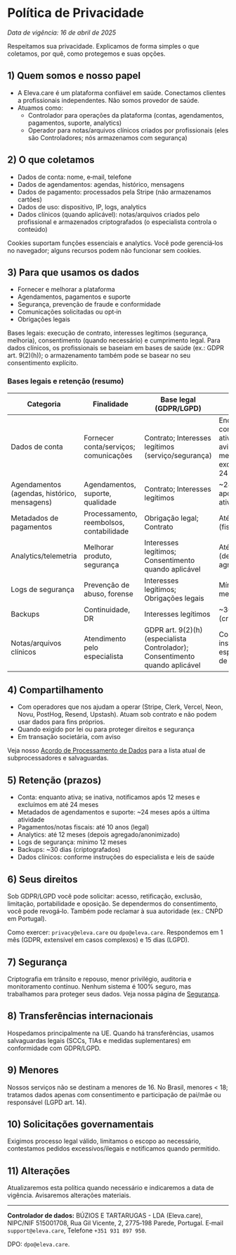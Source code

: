 # Política de Privacidade

_Data de vigência: 16 de abril de 2025_

Respeitamos sua privacidade. Explicamos de forma simples o que coletamos, por quê, como protegemos e suas opções.

## 1) Quem somos e nosso papel

- A Eleva.care é um plataforma confiável em saúde. Conectamos clientes a profissionais independentes. Não somos provedor de saúde.
- Atuamos como:
  - Controlador para operações da plataforma (contas, agendamentos, pagamentos, suporte, analytics)
  - Operador para notas/arquivos clínicos criados por profissionais (eles são Controladores; nós armazenamos com segurança)

## 2) O que coletamos

- Dados de conta: nome, e‑mail, telefone
- Dados de agendamentos: agendas, histórico, mensagens
- Dados de pagamento: processados pela Stripe (não armazenamos cartões)
- Dados de uso: dispositivo, IP, logs, analytics
- Dados clínicos (quando aplicável): notas/arquivos criados pelo profissional e armazenados criptografados (o especialista controla o conteúdo)

Cookies suportam funções essenciais e analytics. Você pode gerenciá‑los no navegador; alguns recursos podem não funcionar sem cookies.

## 3) Para que usamos os dados

- Fornecer e melhorar a plataforma
- Agendamentos, pagamentos e suporte
- Segurança, prevenção de fraude e conformidade
- Comunicações solicitadas ou opt‑in
- Obrigações legais

Bases legais: execução de contrato, interesses legítimos (segurança, melhoria), consentimento (quando necessário) e cumprimento legal. Para dados clínicos, os profissionais se baseiam em bases de saúde (ex.: GDPR art. 9(2)(h)); o armazenamento também pode se basear no seu consentimento explícito.

### Bases legais e retenção (resumo)

| Categoria                                    | Finalidade                               | Base legal (GDPR/LGPD)                                                       | Retenção                                                                                 |
| -------------------------------------------- | ---------------------------------------- | ---------------------------------------------------------------------------- | ---------------------------------------------------------------------------------------- |
| Dados de conta                               | Fornecer conta/serviços; comunicações    | Contrato; Interesses legítimos (serviço/segurança)                           | Enquanto a conta estiver ativa; se inativa, aviso em 12 meses e exclusão em até 24 meses |
| Agendamentos (agendas, histórico, mensagens) | Agendamentos, suporte, qualidade         | Contrato; Interesses legítimos                                               | ~24 meses após última atividade                                                          |
| Metadados de pagamentos                      | Processamento, reembolsos, contabilidade | Obrigação legal; Contrato                                                    | Até 10 anos (fiscal/contábil)                                                            |
| Analytics/telemetria                         | Melhorar produto, segurança              | Interesses legítimos; Consentimento quando aplicável                         | Até 12 meses (depois agregado/anon.)                                                     |
| Logs de segurança                            | Prevenção de abuso, forense              | Interesses legítimos; Obrigações legais                                      | Mínimo 12 meses                                                                          |
| Backups                                      | Continuidade, DR                         | Interesses legítimos                                                         | ~30 dias (criptografados)                                                                |
| Notas/arquivos clínicos                      | Atendimento pelo especialista            | GDPR art. 9(2)(h) (especialista Controlador); Consentimento quando aplicável | Conforme instruções do especialista e lei de saúde                                       |

## 4) Compartilhamento

- Com operadores que nos ajudam a operar (Stripe, Clerk, Vercel, Neon, Novu, PostHog, Resend, Upstash). Atuam sob contrato e não podem usar dados para fins próprios.
- Quando exigido por lei ou para proteger direitos e segurança
- Em transação societária, com aviso

Veja nosso [Acordo de Processamento de Dados](/pt-BR/legal/dpa) para a lista atual de subprocessadores e salvaguardas.

## 5) Retenção (prazos)

- Conta: enquanto ativa; se inativa, notificamos após 12 meses e excluímos em até 24 meses
- Metadados de agendamentos e suporte: ~24 meses após a última atividade
- Pagamentos/notas fiscais: até 10 anos (legal)
- Analytics: até 12 meses (depois agregado/anonimizado)
- Logs de segurança: mínimo 12 meses
- Backups: ~30 dias (criptografados)
- Dados clínicos: conforme instruções do especialista e leis de saúde

## 6) Seus direitos

Sob GDPR/LGPD você pode solicitar: acesso, retificação, exclusão, limitação, portabilidade e oposição. Se dependermos do consentimento, você pode revogá‑lo. Também pode reclamar à sua autoridade (ex.: CNPD em Portugal).

Como exercer: `privacy@eleva.care` ou `dpo@eleva.care`. Respondemos em 1 mês (GDPR, extensível em casos complexos) e 15 dias (LGPD).

## 7) Segurança

Criptografia em trânsito e repouso, menor privilégio, auditoria e monitoramento contínuo. Nenhum sistema é 100% seguro, mas trabalhamos para proteger seus dados. Veja nossa página de [Segurança](/pt-BR/legal/security).

## 8) Transferências internacionais

Hospedamos principalmente na UE. Quando há transferências, usamos salvaguardas legais (SCCs, TIAs e medidas suplementares) em conformidade com GDPR/LGPD.

## 9) Menores

Nossos serviços não se destinam a menores de 16. No Brasil, menores < 18; tratamos dados apenas com consentimento e participação de pai/mãe ou responsável (LGPD art. 14).

## 10) Solicitações governamentais

Exigimos processo legal válido, limitamos o escopo ao necessário, contestamos pedidos excessivos/ilegais e notificamos quando permitido.

## 11) Alterações

Atualizaremos esta política quando necessário e indicaremos a data de vigência. Avisaremos alterações materiais.

---

**Controlador de dados:** BÚZIOS E TARTARUGAS - LDA (Eleva.care), NIPC/NIF 515001708, Rua Gil Vicente, 2, 2775‑198 Parede, Portugal. E‑mail `support@eleva.care`, Telefone `+351 931 897 950`.

DPO: `dpo@eleva.care`.
